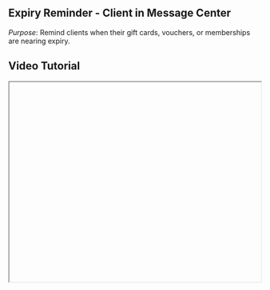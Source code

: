 


<div className="mdx-content">

## Expiry Reminder - Client in Message Center



*Purpose*: Remind clients when their gift cards, vouchers, or memberships are nearing expiry.

## Video Tutorial



<iframe
  width="100%"
  height="400"
  title="Expiry reminder tutorial"
  allowFullScreen
  className="rounded-lg"
/>

---

## Steps:



❶ **Access the “Promote” section from the sidebar.**

❷ **Go to the “Message Center.”**

❸ **Click on the “Expiry Reminders – Client” option.**

❹ **This shows alerts configured to notify clients about upcoming expiry of:**
- Gift cards
- Vouchers
- Memberships

❺ **Enable or disable based on preference, and use the template view to check or modify the message format.**

---

**Tip for First-Time Users**:  
Setting up expiry reminders can help drive renewals and reduce customer churn.

<div className="space-y-4 mt-6">

<div className="my-10 border-t border-gray-200" />

## More questions about this


</div>
<div className="space-y-4 mt-6">
  <details className="bg-white rounded-md p-4 border border-gray-300">
  <summary
    className="font-medium text-base text-gray-900"
    style={{
      backgroundColor: 'transparent',
      outline: 'none',
      cursor: 'pointer',
      userSelect: 'none',
      listStyle: 'none',
    }}
  >Can I send reminders for just one type?</summary>
   <p className="mt-2 text-sm text-gray-700">
      Not yet. All expiry types are grouped into a single reminder alert.
    </p>
  </details>

  <details className="bg-white rounded-md p-4 border border-gray-300">
  <summary
    className="font-medium text-base text-gray-900"
    style={{
      backgroundColor: 'transparent',
      outline: 'none',
      cursor: 'pointer',
      userSelect: 'none',
      listStyle: 'none',
    }}
  >Can clients reply to expiry reminders?</summary>
    <p className="mt-2 text-sm text-gray-700">
      Replies aren't supported from reminders, but you can follow up through other channels.
    </p>
  </details>
</div>
</div>

---

<div className="space-y-4 mt-6">

<div className="my-10 border-t border-gray-200" />

<div className="mdx-content mt-10">

Was this article helpful?

<div style={{ display: 'flex', gap: '1rem' }}>
  <button style={{ padding: '0.5rem', borderRadius: '9999px', backgroundColor: '#f0f0f0' }}>
    👍
  </button>
  <button style={{ padding: '0.5rem', borderRadius: '9999px', backgroundColor: '#f0f0f0' }}>
    👎
  </button>
</div>
</div>

---
</div>
